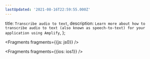 ```yaml
---
lastUpdated: '2021-08-16T22:59:55.000Z'
---
```

  title: `Transcribe audio to text`,
  description: `Learn more about how to transcribe audio to text (also known as speech-to-text) for your application using Amplify`,
};


<Fragments fragments={{js: js0}} />


<Fragments fragments={{ios: ios1}} />
